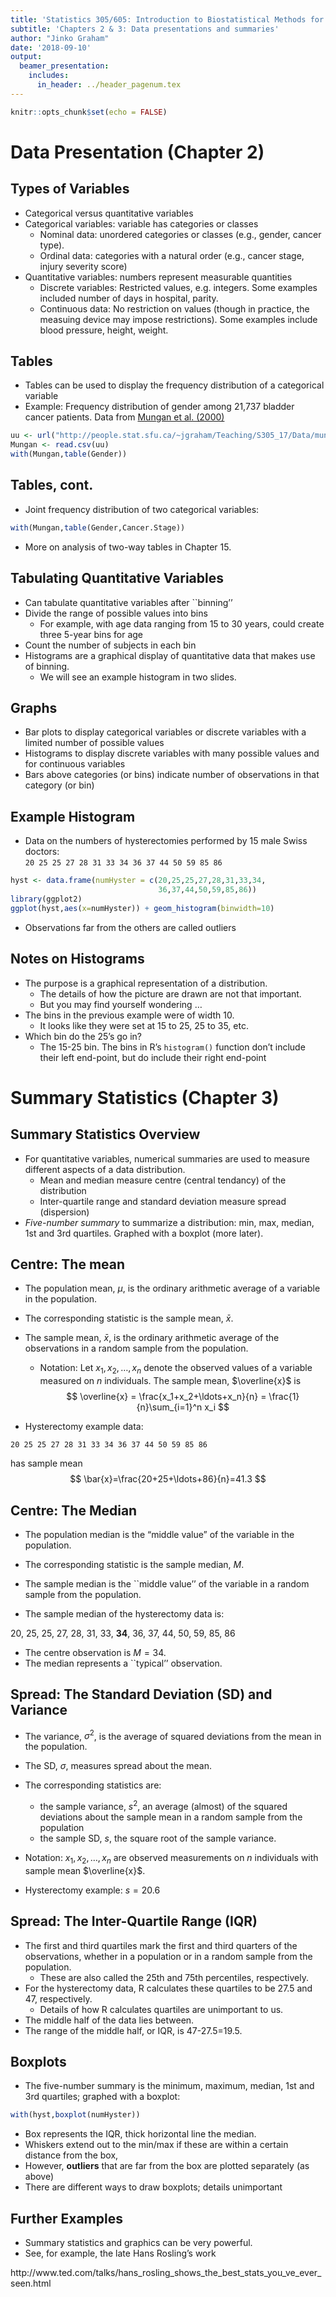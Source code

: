 ```yaml
---
title: 'Statistics 305/605: Introduction to Biostatistical Methods for Health Sciences'
subtitle: 'Chapters 2 & 3: Data presentations and summaries'
author: "Jinko Graham"
date: '2018-09-10'
output: 
  beamer_presentation:
    includes:
      in_header: ../header_pagenum.tex
---
```


```r
knitr::opts_chunk$set(echo = FALSE)
```

# Data Presentation (Chapter 2)

## Types of Variables

* Categorical versus quantitative variables
* Categorical variables: variable has categories or classes
    + Nominal data: unordered categories or classes 
    (e.g., gender, cancer type).
    + Ordinal data: categories with a natural order 
    (e.g., cancer stage, injury severity score)
* Quantitative variables: numbers represent measurable quantities
    + Discrete variables: Restricted values, e.g. integers. Some examples included number of days in hospital, parity. 
    + Continuous data: No restriction on values (though in practice,
    the measuing device may impose restrictions). Some examples include blood pressure, height, weight.

## Tables

* Tables can be used to display the frequency distribution of a 
categorical variable 
* Example: Frequency distribution of gender among 
21,737 bladder cancer patients. Data from [Mungan et al. (2000)](https://www.ncbi.nlm.nih.gov/pubmed/10699612)

\scriptsize

```r
uu <- url("http://people.stat.sfu.ca/~jgraham/Teaching/S305_17/Data/mung.csv")
Mungan <- read.csv(uu)
with(Mungan,table(Gender))
```

## Tables, cont.

* Joint frequency distribution of two categorical variables:
```r
with(Mungan,table(Gender,Cancer.Stage))
```

* More on analysis of two-way tables in Chapter 15.

## Tabulating Quantitative Variables

* Can tabulate quantitative variables after
``binning''
* Divide the range of possible values into bins
    + For example, with age data ranging from 15 to 30 years, 
    could create three 5-year bins for age
* Count the number of subjects in each bin
* Histograms are a graphical display of quantitative 
data that makes use of binning.
    + We will see an example histogram in two slides.

## Graphs

* Bar plots to display categorical variables or discrete variables with a limited 
number of possible values
* Histograms to display discrete variables with many
possible values and for continuous variables
* Bars above categories (or bins) indicate number of observations in that category (or bin)

## Example Histogram

* Data on the numbers of hysterectomies performed by 15 male Swiss doctors:    
\footnotesize `20 25 25 27 28 31 33 34 36 37 44 50 59 85 86`

```r
hyst <- data.frame(numHyster = c(20,25,25,27,28,31,33,34,
                                 36,37,44,50,59,85,86))
library(ggplot2)
ggplot(hyst,aes(x=numHyster)) + geom_histogram(binwidth=10)
```

\small

* Observations far from the others are called outliers

## Notes on Histograms

* The purpose is a graphical representation of a distribution. 
    + The details of how the picture are drawn are not that
    important.
    + But you may find yourself wondering ...
* The bins in the previous example were of width 10.
    + It looks like they were set at 15 to 25, 25 to 35,
    etc.
* Which bin do the 25's go in?
    + The 15-25 bin. The bins in R's `histogram()` function don't include
    their left end-point, but do include their right end-point
    
# Summary Statistics (Chapter 3)

## Summary Statistics Overview

* For quantitative variables, numerical summaries
are used to measure different aspects of a data distribution.
    + Mean and median measure centre (central tendancy) 
    of the distribution
    + Inter-quartile range and standard deviation measure 
    spread (dispersion)

* _Five-number summary_ to summarize a distribution: 
min, max, median,
1st and 3rd quartiles. Graphed with a boxplot (more later).

## Centre: The mean

* The population mean, $\mu$, is the ordinary arithmetic average of a variable in the population.

* The corresponding statistic is the sample mean, $\bar{x}$.
* The sample mean, $\bar{x}$, is the ordinary arithmetic average of the observations in a random sample from the population.
    + Notation: Let $x_1,x_2,\ldots,x_n$ denote the observed values of a variable measured
on $n$ individuals. The sample mean, $\overline{x}$ is 
$$
\overline{x} = \frac{x_1+x_2+\ldots+x_n}{n} = \frac{1}{n}\sum_{i=1}^n x_i
$$
* Hysterectomy example data: 
```
20 25 25 27 28 31 33 34 36 37 44 50 59 85 86 
```
has sample mean 
$$
\bar{x}=\frac{20+25+\ldots+86}{n}=41.3
$$

## Centre: The Median

* The population median is the “middle value” of the variable in the population.

* The corresponding statistic is the sample median, $M$.

* The sample median is the ``middle value'' of the variable in a random sample from the population.

* The sample median of the hysterectomy data is:

\footnotesize

20, 25, 25, 27, 28, 31, 33, **34**, 36, 37, 44, 50, 59, 85, 86  

\normalsize

* The centre observation is $M=34$.
* The median represents a ``typical'' observation.

## Spread: The Standard Deviation (SD) and Variance

* The variance, $\sigma^2$, is the average of squared deviations from the mean in the population.
  
* The SD, $\sigma$, measures spread about the mean.

* The corresponding statistics are:
    + the sample variance, $s^2$, an average (almost) of the squared deviations about the sample mean in a random sample from the population
    +  the sample SD, $s$, the square root of the sample variance.

* Notation: $x_1,x_2,\ldots,x_n$ are observed measurements on $n$ individuals with sample mean $\overline{x}$. 
\begin{eqnarray*}
s^2 & = & \frac{1}{n-1}\sum_{i=1}^n (x_i-\overline{x})^2 \\
s & = & \sqrt{s^2} =   \sqrt{\frac{1}{n-1}\sum_{i=1}^n (x_i-\overline{x})^2}
\end{eqnarray*}

* Hysterectomy example: $s=20.6$ 

\scriptsize

## Spread: The Inter-Quartile Range (IQR)

* The first and third quartiles mark the first and third quarters of the observations, whether in a population or in a random sample from the population.
    + These are also called the 25th and 75th percentiles, respectively.
* For the hysterectomy data, R
calculates these quartiles to be 27.5 and 47, respectively.
    +  Details of how R calculates quartiles are unimportant to us. 
    
* The middle half of the data lies between. 
* The range of the middle half, or IQR, is 47-27.5=19.5.

## Boxplots

* The five-number summary is the minimum, 
maximum, median, 1st and 3rd quartiles; graphed with a boxplot:

\scriptsize

```r
with(hyst,boxplot(numHyster)) 
```

\small

* Box represents the IQR, thick horizontal line the median.
* Whiskers extend out to the min/max if these are within a certain distance from the box,
* However, **outliers** that are far from the box are plotted separately (as above)
* There are different ways to draw boxplots; details unimportant

## Further Examples

* Summary statistics and graphics can be very powerful.
* See, for example, the late Hans Rosling's work

http://www.ted.com/talks/hans_rosling_shows_the_best_stats_you_ve_ever_seen.html
